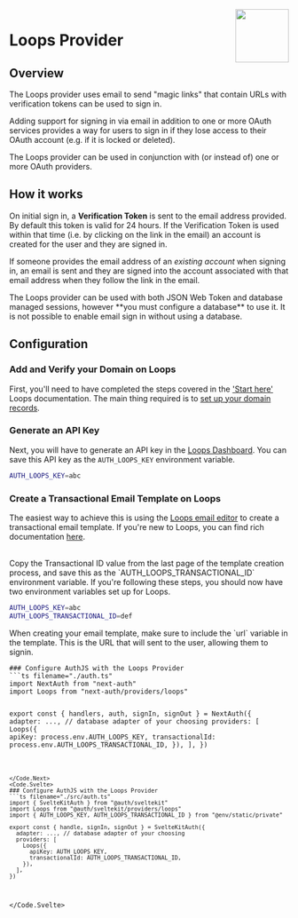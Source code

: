 
<img align="right" src="/img/providers/loops.svg" height="96" />

# Loops Provider

## Overview

The Loops provider uses email to send "magic links" that contain URLs with verification tokens can be used to sign in.

Adding support for signing in via email in addition to one or more OAuth services provides a way for users to sign in if they lose access to their OAuth account (e.g. if it is locked or deleted).

The Loops provider can be used in conjunction with (or instead of) one or more OAuth providers.

## How it works

On initial sign in, a **Verification Token** is sent to the email address provided. By default this token is valid for 24 hours. If the Verification Token is used within that time (i.e. by clicking on the link in the email) an account is created for the user and they are signed in.

If someone provides the email address of an _existing account_ when signing in, an email is sent and they are signed into the account associated with that email address when they follow the link in the email.

<Callout type="warning">
  The Loops provider can be used with both JSON Web Token and database managed
  sessions, however **you must configure a database** to use it. It is not
  possible to enable email sign in without using a database.
</Callout>

## Configuration

### Add and Verify your Domain on Loops

First, you'll need to have completed the steps covered in the ['Start here'](https://loops.so/docs/start-here) Loops documentation.
The main thing required is to [set up your domain records](https://loops.so/docs/start-here#1-set-up-your-domain-records).

### Generate an API Key

Next, you will have to generate an API key in the [Loops Dashboard](https://loops.so/api-keys). You can save this API key as the `AUTH_LOOPS_KEY` environment variable.

```sh
AUTH_LOOPS_KEY=abc
```

### Create a Transactional Email Template on Loops

The easiest way to achieve this is using the [Loops email editor](https://loops.so/docs/creating-emails/editor) to create a transactional email template.
If you're new to Loops, you can find rich documentation [here](https://loops.so/docs/transactional/guide).

<br />
Copy the Transactional ID value from the last page of the template creation
process, and save this as the `AUTH_LOOPS_TRANSACTIONAL_ID` environment
variable. If you're following these steps, you should now have two environment
variables set up for Loops.

```sh
AUTH_LOOPS_KEY=abc
AUTH_LOOPS_TRANSACTIONAL_ID=def
```

<Callout type="warning">
  When creating your email template, make sure to include the `url` variable in
  the template. This is the URL that will sent to the user, allowing them to
  signin.
</Callout>

<Code>
<Code.Next>
### Configure AuthJS with the Loops Provider
```ts filename="./auth.ts"
import NextAuth from "next-auth"
import Loops from "next-auth/providers/loops"

export const { handlers, auth, signIn, signOut } = NextAuth({
  adapter: ..., // database adapter of your choosing
  providers: [
    Loops({
      apiKey: process.env.AUTH_LOOPS_KEY,
      transactionalId: process.env.AUTH_LOOPS_TRANSACTIONAL_ID,
    }),
  ],
})
```

</Code.Next>
<Code.Svelte>
### Configure AuthJS with the Loops Provider
```ts filename="./src/auth.ts"
import { SvelteKitAuth } from "@auth/sveltekit"
import Loops from "@auth/sveltekit/providers/loops"
import { AUTH_LOOPS_KEY, AUTH_LOOPS_TRANSACTIONAL_ID } from "@env/static/private"

export const { handle, signIn, signOut } = SvelteKitAuth({
  adapter: ..., // database adapter of your choosing
  providers: [
    Loops({
      apiKey: AUTH_LOOPS_KEY,
      transactionalId: AUTH_LOOPS_TRANSACTIONAL_ID,
    }),
  ],
})
```

</Code.Svelte>
</Code>
